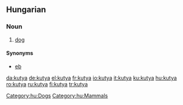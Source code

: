 ==Hungarian==

===Noun===
{{infl|hu|noun}}

# [[dog]]

====Synonyms====
*[[eb]]

[[Category:hu:Dogs]]
[[Category:hu:Mammals]]

[[da:kutya]]
[[de:kutya]]
[[el:kutya]]
[[fr:kutya]]
[[io:kutya]]
[[it:kutya]]
[[ku:kutya]]
[[hu:kutya]]
[[ro:kutya]]
[[ru:kutya]]
[[fi:kutya]]
[[tr:kutya]]